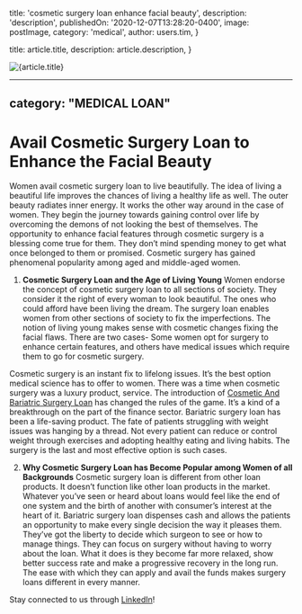 
  title: 'cosmetic surgery loan enhance facial beauty',
  description: 'description',
  publishedOn: '2020-12-07T13:28:20-0400',
  image: postImage,
  category: 'medical',
  author: users.tim,
}

  title: article.title,
  description: article.description,
}


<Image src={postImage} alt={article.title} />

---
category: "MEDICAL LOAN"
---

# Avail Cosmetic Surgery Loan to Enhance the Facial Beauty

Women avail cosmetic surgery loan to live beautifully. The idea of living a beautiful life improves the chances of living a healthy life as well. The outer beauty radiates inner energy. It works the other way around in the case of women. They begin the journey towards gaining control over life by overcoming the demons of not looking the best of themselves. The opportunity to enhance facial features through cosmetic surgery is a blessing come true for them. They don’t mind spending money to get what once belonged to them or promised. Cosmetic surgery has gained phenomenal popularity among aged and middle-aged women.

1. **Cosmetic Surgery Loan and the Age of Living Young**
   Women endorse the concept of cosmetic surgery loan to all sections of society. They consider it the right of every woman to look beautiful. The ones who could afford have been living the dream. The surgery loan enables women from other sections of society to fix the imperfections. The notion of living young makes sense with cosmetic changes fixing the facial flaws. There are two cases- Some women opt for surgery to enhance certain features, and others have medical issues which require them to go for cosmetic surgery.

Cosmetic surgery is an instant fix to lifelong issues. It’s the best option medical science has to offer to women. There was a time when cosmetic surgery was a luxury product, service. The introduction of [Cosmetic And Bariatric Surgery Loan](https://medical.tlc.com.au/bariatric-surgery/) has changed the rules of the game. It’s a kind of a breakthrough on the part of the finance sector. Bariatric surgery loan has been a life-saving product. The fate of patients struggling with weight issues was hanging by a thread. Not every patient can reduce or control weight through exercises and adopting healthy eating and living habits. The surgery is the last and most effective option is such cases.

2. **Why Cosmetic Surgery Loan has Become Popular among Women of all Backgrounds**
   Cosmetic surgery loan is different from other loan products. It doesn’t function like other loan products in the market. Whatever you’ve seen or heard about loans would feel like the end of one system and the birth of another with consumer’s interest at the heart of it. Bariatric surgery loan dispenses cash and allows the patients an opportunity to make every single decision the way it pleases them. They’ve got the liberty to decide which surgeon to see or how to manage things. They can focus on surgery without having to worry about the loan. What it does is they become far more relaxed, show better success rate and make a progressive recovery in the long run. The ease with which they can apply and avail the funds makes surgery loans different in every manner.

Stay connected to us through [LinkedIn](https://www.linkedin.com/company/tlc-total-lifestyle-credit/)!
